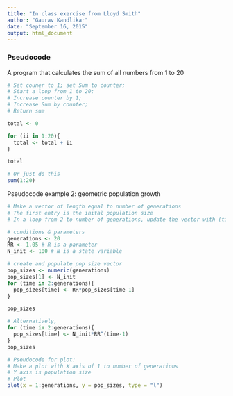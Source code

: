 ```yaml
---
title: "In class exercise from Lloyd Smith"
author: "Gaurav Kandlikar"
date: "September 16, 2015"
output: html_document
---
```


### Pseudocode
A program that calculates the sum of all numbers from 1 to 20


```r
# Set couner to 1; set Sum to counter;
# Start a loop from 1 to 20;
# Increase counter by 1; 
# Increase Sum by counter;
# Return sum

total <- 0

for (ii in 1:20){
  total <- total + ii
}

total

# Or just do this
sum(1:20)
```


Pseudocode example 2: geometric population growth
```r

# Make a vector of length equal to number of generations
# The first entry is the inital population size
# In a loop from 2 to number of generations, update the vector with (time-1)*R

# conditions & parameters
generations <- 20
RR <- 1.05 # R is a parameter
N_init <- 100 # N is a state variable

# create and populate pop size vector
pop_sizes <- numeric(generations)
pop_sizes[1] <- N_init
for (time in 2:generations){
  pop_sizes[time] <- RR*pop_sizes[time-1]
}

pop_sizes

# Alternatively,
for (time in 2:generations){
  pop_sizes[time] <- N_init*RR^(time-1)
}
pop_sizes

# Pseudocode for plot:
# Make a plot with X axis of 1 to number of generations
# Y axis is population size
# Plot
plot(x = 1:generations, y = pop_sizes, type = "l")

```